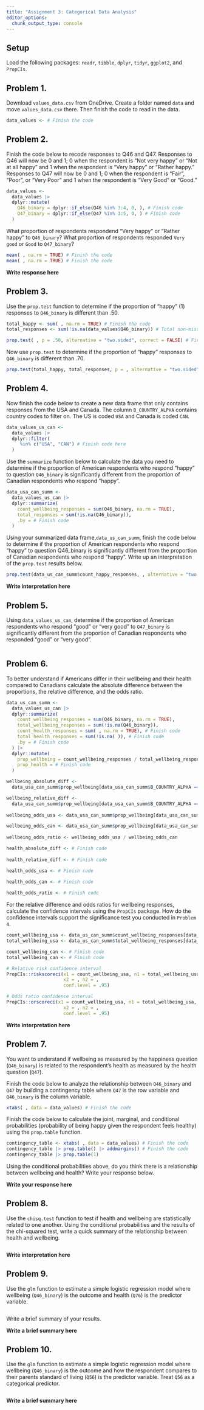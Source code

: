 ```yaml
---
title: "Assignment 3: Categorical Data Analysis"
editor_options: 
  chunk_output_type: console
---
```


## Setup 

Load the following packages: `readr`, `tibble`, `dplyr`, `tidyr`, `ggplot2`, and `PropCIs`.

## Problem 1. 

Download `values_data.csv` from OneDrive. Create a folder named `data` and move `values_data.csv` there. Then finish the code to read in the data.

```r
data_values <- # Finish the code
```

## Problem 2. 

Finish the code below to recode responses to Q46 and Q47. Responses to Q46 will now be 0 and 1; 0 when the respondent is "Not very happy" or "Not at all happy" and 1 when the respondent is "Very happy" or "Rather happy." Responses to Q47 will now be 0 and 1; 0 when the respondent is "Fair", "Poor", or "Very Poor" and 1 when the respondent is "Very Good" or "Good."

```r
data_values <- 
  data_values |>
  dplyr::mutate(
    Q46_binary = dplyr::if_else(Q46 %in% 3:4, 0, ), # Finish code
    Q47_binary = dplyr::if_else(Q47 %in% 3:5, 0, ) # Finish code
  )
```

What proportion of respondents respondend "Very happy" or "Rather happy" to `Q46_binary`? What proportion of respondents responded `Very good` or `Good` to `Q47_binary`? 

```r
mean( , na.rm = TRUE) # Finish the code
mean( , na.rm = TRUE) # Finish the code
```

**Write response here**

## Problem 3. 

Use the `prop.test` function to determine if the proportion of "happy" (1) responses to `Q46_binary` is different than .50.

```r
total_happy <- sum( , na.rm = TRUE) # Finish the code
total_responses <- sum(!is.na(data_values$Q46_binary)) # Total non-missing responses

prop.test( , p = .50, alternative = "two.sided", correct = FALSE) # Finish the code
```

Now use `prop.test` to determine if the proportion of "happy" responses to `Q46_binary` is different than .70.

```r
prop.test(total_happy, total_responses, p = , alternative = "two.sided", correct = FALSE)
```

## Problem 4. 

Now finish the code below to create a new data frame that only contains responses from the USA and Canada. The column `B_COUNTRY_ALPHA` contains country codes to filter on. The US is coded `USA` and Canada is coded `CAN`. 

```r
data_values_us_can <- 
  data_values |>
  dplyr::filter(
     %in% c("USA", "CAN") # Finish code here
  )
```

Use the `summarize` function below to calculate the data you need to determine if the proportion of American respondents who respond "happy" to question `Q46_binary` is significantly different from the proportion of Canadian respondents who respond "happy".

```r
data_usa_can_summ <- 
  data_values_us_can |>
  dplyr::summarize(
    count_wellbeing_responses = sum(Q46_binary, na.rm = TRUE),
    total_responses = sum(!is.na(Q46_binary)),
    .by = # Finish code
  )
```

Using your summarized data frame,`data_us_can_summ`, finish the code below to determine if the proportion of American respondents who respond "happy" to question Q46_binary is significantly different from the proportion of Canadian respondents who respond "happy". Write up an interpretation of the `prop.test` results below. 

```r
prop.test(data_us_can_summ$count_happy_responses, , alternative = "two.sided", correct = FALSE)
```

**Write interpretation here**

## Problem 5. 

Using `data_values_us_can`, determine if the proportion of American respondents who respond "good" or "very good" to `Q47_binary` is significantly different from the proportion of Canadian respondents who responded "good" or "very good".

```r

```

## Problem 6. 

To better understand if Americans differ in their wellbeing and their health compared to Canadians calculate the absolute difference between the proportions, the relative difference, and the odds ratio.  

```r
data_us_can_summ <- 
  data_values_us_can |>
  dplyr::summarize(
    count_wellbeing_responses = sum(Q46_binary, na.rm = TRUE),
    total_wellbeing_responses = sum(!is.na(Q46_binary)),
    count_health_responses = sum( , na.rm = TRUE), # Finish code
    total_health_responses = sum(!is.na( )), # Finish code
    .by = # Finish code
  ) |>
  dplyr::mutate(
    prop_wellbeing = count_wellbeing_responses / total_wellbeing_responses,
    prop_health = # Finish code
  )

wellbeing_absolute_diff <- 
  data_usa_can_summ$prop_wellbeing[data_usa_can_summ$B_COUNTRY_ALPHA == "USA"] - data_usa_can_summ$prop_wellbeing[data_use_can_summ$B_COUNTRY_ALPHA == "CAN"]

wellbeing_relative_diff <- 
  data_usa_can_summ$prop_wellbeing[data_usa_can_summ$B_COUNTRY_ALPHA == "USA"] / # Finish code
  
wellbeing_odds_usa <- data_usa_can_summ$prop_wellbeing[data_usa_can_summ$B_COUNTRY_ALPHA == "USA"] / (1 - data_usa_can_summ$prop_wellbeing[data_usa_can_summ$B_COUNTRY_ALPHA == "USA"])

wellbeing_odds_can <- data_usa_can_summ$prop_wellbeing[data_usa_can_summ$B_COUNTRY_ALPHA == "CAN"] / # Finish code
  
wellbeing_odds_ratio <- wellbeing_odds_usa / wellbeing_odds_can

health_absolute_diff <- # Finish code
  
health_relative_diff <- # Finish code

health_odds_usa <- # Finish code
  
health_odds_can <- # Finish code

health_odds_ratio <- # Finish code

```

For the relative difference and odds ratios for wellbeing responses, calculate the confidence intervals using the `PropCIs` package. How do the confidence intervals support the significance test you conducted in `Problem 4`.

```r
count_wellbeing_usa <- data_us_can_summ$count_wellbeing_responses[data_us_can_summ$B_COUNTRY_ALPHA == "USA"]
total_wellbeing_usa <- data_us_can_summ$total_wellbeing_responses[data_us_can_summ$B_COUNTRY_ALPHA == "USA"]

count_wellbeing_can <- # Finish code
total_wellbeing_can <- # Finish code

# Relative risk confidence interval
PropCIs::riskscoreci(x1 = count_wellbeing_usa, n1 = total_wellbeing_usa,
                     x2 = , n2 = ,
                     conf.level = .95)

# Odds ratio confidence interval
PropCIs::orscoreci(x1 = count_wellbeing_usa, n1 = total_wellbeing_usa,
                     x2 = , n2 = ,
                     conf.level = .95)
```

**Write interpretation here**

## Problem 7. 

You want to understand if wellbeing as measured by the happiness question (`Q46_binary`) is related to the respondent's health as measured by the health question (`Q47`).

Finish the code below to analyze the relationship between `Q46_binary` and `Q47` by building a contingency table where `Q47` is the row variable and `Q46_binary` is the column variable. 
```r
xtabs( , data = data_values) # Finish the code
```

Finish the code below to calculate the joint, marginal, and conditional probabilities (probability of being happy given the respondent feels healthy) using the `prop.table` function. 

```r
contingency_table <- xtabs( , data = data_values) # Finish the code
contingency_table |> prop.table() |> addmargins() # Finish the code
contingency_table |> prop.table(1)
```

Using the conditional probabilities above, do you think there is a relationship between wellbeing and health? Write your response below.

**Write your response here**

## Problem 8. 

Use the `chisq.test` function to test if health and wellbeing are statistically related to one another. Using the conditional probabilities and the results of the chi-squared test, write a quick summary of the relationship between health and wellbeing.

```r

```

**Write interpretation here**

## Problem 9.

Use the `glm` function to estimate a simple logistic regression model where wellbeing (`Q46_binary`) is the outcome and health (`Q76`) is the predictor variable.

```r

```

Write a brief summary of your results. 

**Write a brief summary here**

## Problem 10.

Use the `glm` function to estimate a simple logistic regression model where wellbeing (`Q46_binary`) is the outcome and how the respondent compares to their parents standard of living  (`Q56`) is the predictor variable. Treat `Q56` as a categorical predictor. 

```r

```

**Write a brief summary here**